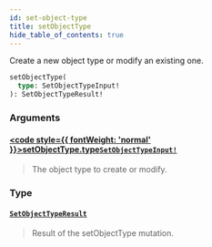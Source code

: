 ```yaml
---
id: set-object-type
title: setObjectType
hide_table_of_contents: true
---
```








Create a new object type or modify an existing one.

```graphql
setObjectType(
  type: SetObjectTypeInput!
): SetObjectTypeResult!
```


### Arguments

#### [<code style={{ fontWeight: 'normal' }}>setObjectType.<b>type</b></code>](#)<Bullet />[`SetObjectTypeInput!`](/docs/v1/directory-api-reference/schema/object-types/inputs/set-object-type-input) <Badge class="secondary" text="non-null"/> <Badge class="secondary" text="input"/> <Badge class="secondary" text="object-types"/>
> The object type to create or modify.
> 

### Type

#### [`SetObjectTypeResult`](/docs/v1/directory-api-reference/schema/object-types/objects/set-object-type-result) <Badge class="secondary" text="object"/> <Badge class="secondary" text="object-types"/>
> Result of the setObjectType mutation.
> 





